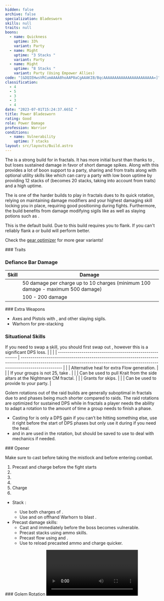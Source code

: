 ```yaml
---
hidden: false
archive: false
specialization: Bladesworn
skills: null
traits: null
boons:
  - name: Quickness
    uptime: 33%
    variant: Party
  - name: Might
    uptime: "3 Stacks "
    variant: Party
  - name: Might
    uptime: "8 Stacks "
    variant: Party (Using Empower Allies)
code: "[&DQIEHwsVRCumAAAA8hoAAP0aCgAAAKIB/BqcAAAAAAAAAAAAAAAAAAAAAAA=]"
classification:
  - 4
  - 5
  - 3
  - 3
  - 4
date: "2023-07-01T15:24:37.665Z "
title: Power Bladesworn
rating: Good
role: Power Damage
profession: Warrior
conditions:
  - name: Vulnerability
    uptime: 7 stacks
layout: src/layouts/Build.astro
---
```

 
The <Specialization text="Power Bladesworn" name="Bladesworn"/> is a strong build for <Specialization name="Warrior"/> in fractals. It has more initial burst than <Specialization text="Power Berserker" name="Berserker"/> thanks to <Skill name="Dragon Trigger" />, but loses sustained damage in favor of short damage spikes. Along with this <Specialization text="Power Bladesworn" name="Bladesworn"/> provides a lot of boon support to a party, sharing <Boon name="Might"/> and <Boon name="Quickness"/> from traits along with optional utility skills like <Skill name="Forgreatjustice"/> which can carry a party with low boon uptime by providing 12 stacks of <Boon name="Might"/> (becomes 20 stacks, taking into account <Boon name="Might"/> from traits) and a high <Boon name="Fury"/> uptime.

The <Specialization text="Power Bladesworn" name="Bladesworn"/> is one of the harder builds to play in fractals dues to its quick rotation, relying on maintaining damage modifiers and your highest damaging skill locking you in place, requiring good positioning during fights. Furthermore, the build benefits from damage modifying sigils like <Item name="Impact" type="Sigil"/> as well as slaying potions such as <Item name="Powerful Potion of Slaying Scarlets Armies"/>.

<Divider text="Equipment" />

<CharacterWithAr>  
<Character title="Thief Rune" gear='{"attributes":{"profession":"Warrior","specialization":"Bladesworn","data":{"Health":26282,"Armor":2496,"Power":3600,"Precision":2365,"Toughness":1225,"Vitality":1707,"Ferocity":1528,"Condition Damage":850,"Expertise":0,"Concentration":225,"Healing Power":0,"Agony Resistance":150,"Condition Duration":0,"Boon Duration":0.15,"Critical Chance":1,"Critical Damage":2.5186666666666664,"Power Coefficient":4560,"Power2 Coefficient":0,"Burning Coefficient":0,"Bleeding Coefficient":0,"Poison Coefficient":0,"Torment Coefficient":0,"Confusion Coefficient":0,"Flat DPS":0,"Siphon Base Coefficient":0,"Effective Power":26948.30567121,"NonCrit Effective Power":10699.433167500001,"Power DPS":47317.77969222857,"Power2 DPS":0,"Siphon DPS":0,"Bleeding Damage":104.9375,"Bleeding Stacks":0,"Bleeding DPS":0,"Burning Damage":377.703125,"Burning Stacks":0,"Burning DPS":0,"Confusion Damage":128.58437500000002,"Confusion Stacks":0,"Confusion DPS":0,"Poison Damage":121.46875,"Poison Stacks":0,"Poison DPS":0,"Torment Damage":155.68125,"Torment Stacks":0,"Torment DPS":0,"Damage":47317.77969222857,"Effective Health":130547008.9552239,"Survivability":66368.58614907163,"Effective Healing":390,"Healing":390}},"armor":{"weight":"Heavy","helmAffix":"Berserker","helmRuneId":24818,"helmRune":"Thief","helmRuneCount":6,"helmInfusionId":37131,"shouldersAffix":"Berserker","shouldersRuneId":24818,"shouldersRune":"Thief","shouldersRuneCount":6,"shouldersInfusionId":37131,"coatAffix":"Berserker","coatRuneId":24818,"coatRune":"Thief","coatRuneCount":6,"coatInfusionId":37131,"glovesAffix":"Berserker","glovesRuneId":24818,"glovesRune":"Thief","glovesRuneCount":6,"glovesInfusionId":37131,"leggingsAffix":"Assassin","leggingsRuneId":24818,"leggingsRune":"Thief","leggingsRuneCount":6,"leggingsInfusionId":37131,"bootsAffix":"Berserker","bootsRuneId":24818,"bootsRune":"Thief","bootsRuneCount":6,"bootsInfusionId":37131},"weapon":{"weapon1MainId":76158,"weapon1MainType":"Axe","weapon1MainSigil1Id":24615,"weapon1MainAffix":"Berserker","weapon1MainInfusion1Id":37131,"weapon1OffId":30693,"weapon1OffType":"Pistol","weapon1OffSigilId":24868,"weapon1OffAffix":"Berserker","weapon1OffInfusionId":37131,"weapon2MainInfusion2Id":37131,"weapon2MainSigil2Id":24868},"backAndTrinket":{"backItemAffix":"Berserker","backItemInfusion1Id":37131,"backItemInfusion2Id":37131,"amuletAffix":"Berserker","ring1Affix":"Assassin","ring1Infusion1Id":37131,"ring1Infusion2Id":37131,"ring1Infusion3Id":37131,"ring2Affix":"Berserker","ring2Infusion1Id":37131,"ring2Infusion2Id":37131,"ring2Infusion3Id":37131,"accessory1Affix":"Assassin","accessory1InfusionId":37131,"accessory2Affix":"Berserker","accessory2InfusionId":37131},"consumables":{"foodId":91805,"utilityId":77569},"skills":{"healId":14401,"utility1Id":62967,"utility2Id":68085,"utility3Id":62960,"eliteId":62901},"assumedBuffs":{"value":[{"id":"might","type":"Boon"},{"id":"fury","type":"Boon"},{"id":"protection","type":"Boon"},{"id":"vulnerability","type":"Condition"},{"id":"jade-bot","gw2id":96613,"type":"Item"},{"id":"omnipotion","gw2id":79722,"type":"Item"}]},"traits":{"selection":[[1444,1449,1437],[1469,1486,0],[2225,2302,2239]],"lines":[4,11,68]}}'>

This is the default build. Due to <Item id="24818"/> this build requires you to flank. If you can't reliably flank a <Item id="24836"/> or <Item id="24723"/> build will perform better.

Check the [gear optimizer](https://optimizer.discretize.eu/) for more gear variants!

</Character>
</CharacterWithAr>

<Divider text="Build" />

<Grid>
<GridItem sm="7">
### Traits
<Traits traits1Id="4" traits1="Strength" traits1SelectedIds="1444,1449,1437" traits2Id="11" traits2="Tactics" traits2SelectedIds="1469,1486,1711" traits3Id="68" traits3="Bladesworn" traits3SelectedIds="2225,2302,2239"/>

### Defiance Bar Damage

| Skill                             | Damage                                                                          |
| --------------------------------- | ------------------------------------------------------------------------ |
| <Skill name="Dragonslash-Force"/> | 50 damage per charge up to 10 charges (minimum 100 damage - maximum 500 damage) |
| <Skill name="Artillery Slash"/>   | 100 - 200 damage |

</GridItem>

<GridItem sm="5">
### Extra Weapons

- Axes and Pistols with <Item name="Night" type="Sigil" disableText/>, <Item name="Serpent Slaying" type="Sigil" disableText/> and other slaying sigils.
- Warhorn for pre-stacking <Boon name="Might"/>

### Situational Skills
If you need to swap a skill, you should first swap out <Skill id="68085"/>, however this is a significant DPS loss.
|                                                           |                                                                                                                                                                                   |
| --------------------------------------------------------- | --------------------------------------------------------------------------------------------------------------------------------------------------------------------------------- |
| <Skill name="To The Limit" size="big" disableText/>       | Alternative heal for extra Flow generation.                                                      |
| <Skill name="For Great Justice!" size="big" disableText/> | If your groups <Boon name="Might"/> is not 25, take <Skill name="Forgreatjustice"/>.                           |
| <Skill name="onmymark" size="big" disableText/>           | Can be used to pull Krait from the side altars at the Nightmare CM fractal.                                                                                                       |
| <Skill name="featherfootgrace" size="big" disableText/>   | Grants <Effect name="Superspeed"/> for skips.                                                                                                                                     |
| <Skill name="bannerofdefense" size="big" disableText/>        | Can be used to provide <Boon name="Aegis"/> to your party.                                                                                                                                    |


</GridItem>
</Grid>

<Divider text="Rotation / Skill usage" />
<Warning>

Golem rotations out of the raid builds are generally suboptimal in fractals due to <Effect name="Exposed"/> and phases being much shorter compared to raids. The raid rotations are optimized for sustained DPS while in fractals a player needs the ability to adapt a rotation to the amount of time a group needs to finish a phase.

- Casting <Skill name="Mending"/> for <Trait name="Peak Performance"/> is only a DPS gain if you can’t be hitting something else, use it right before the start of DPS phases but only use it during if you need the heal.
- <Skill name="Triggerguard"/> and <Skill name="Flicker Step"/> in <Skill name="Dragon Trigger"/> are used in the rotation, but should be saved to use to deal with mechanics if needed.

</Warning>
<Grid>
<GridItem xs="12" sm="6">
### Opener

Make sure to cast <Skill name="Tactical Reload"/> before taking the mistlock and <Skill id="68085"/> before entering combat.

1. Precast <Skill id="68085"/> and charge <Skill name="dragontrigger" /> before the fight starts
2. <Skill name="dragonslashforce" />
3. <Skill name="dragonspikemine" />
4. <Skill name="tacticalreload" />
5. Charge <Skill name="dragontrigger" />
6. <Skill name="dragonslashforce" />

</GridItem>

<GridItem xs="12" sm="6">

<Card title="Precasting">

- Stack <Boon name="Might"/>:
  - Use both charges of <Skill name="For Great Justice!"/>.
  - Use <Skill name="Call of Valor"/> and <Skill id="14393"/> on offhand Warhorn to blast <Boon name="Might"/>.
- Precast damage skills:
  - Cast <Skill name="Mending"/> and <Skill id="68085"/> immediately before the boss becomes vulnerable.
  - Precast <Trait name="Fierce as Fire"/> stacks using ammo skills.
  - Precast flow using <Skill name="Flow Stabilizer"/> and <Skill name="To the Limit"/>.
  - Use <Skill name="Tactical Reload"/> to reload precasted ammo and charge <Skill name="Dragon Trigger"/> quicker.

</Card>
### Golem Rotation
<Video youtube="" caption=""/>
</GridItem>
</Grid>
